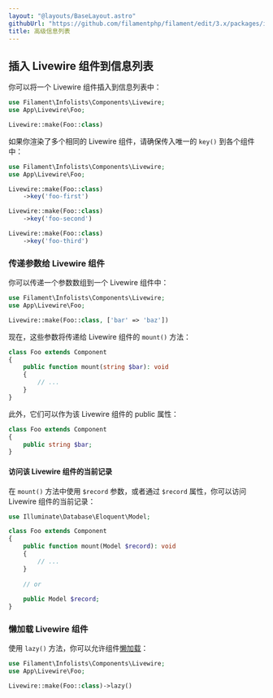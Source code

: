 ```yaml
---
layout: "@layouts/BaseLayout.astro"
githubUrl: "https://github.com/filamentphp/filament/edit/3.x/packages/infolists/docs/06-advanced.md"
title: 高级信息列表
---
```


## 插入 Livewire 组件到信息列表

你可以将一个 Livewire 组件插入到信息列表中：

```php
use Filament\Infolists\Components\Livewire;
use App\Livewire\Foo;

Livewire::make(Foo::class)
```

如果你渲染了多个相同的 Livewire 组件，请确保传入唯一的 `key()` 到各个组件中：

```php
use Filament\Infolists\Components\Livewire;
use App\Livewire\Foo;

Livewire::make(Foo::class)
    ->key('foo-first')

Livewire::make(Foo::class)
    ->key('foo-second')

Livewire::make(Foo::class)
    ->key('foo-third')
```

### 传递参数给 Livewire 组件

你可以传递一个参数数组到一个 Livewire 组件中：

```php
use Filament\Infolists\Components\Livewire;
use App\Livewire\Foo;

Livewire::make(Foo::class, ['bar' => 'baz'])
```

现在，这些参数将传递给 Livewire 组件的 `mount()` 方法：

```php
class Foo extends Component
{
    public function mount(string $bar): void
    {       
        // ...
    }
}
```

此外，它们可以作为该 Livewire 组件的 public 属性：

```php
class Foo extends Component
{
    public string $bar;
}
```

#### 访问该 Livewire 组件的当前记录

在 `mount()` 方法中使用 `$record` 参数，或者通过 `$record` 属性，你可以访问 Livewire 组件的当前记录：

```php
use Illuminate\Database\Eloquent\Model;

class Foo extends Component
{
    public function mount(Model $record): void
    {       
        // ...
    }
    
    // or
    
    public Model $record;
}
```

### 懒加载 Livewire 组件

使用 `lazy()` 方法，你可以允许组件[懒加载](https://livewire.laravel.com/docs/lazy#rendering-placeholder-html)：

```php
use Filament\Infolists\Components\Livewire;
use App\Livewire\Foo;

Livewire::make(Foo::class)->lazy()       
```
